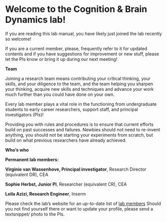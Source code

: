 # Welcome to the Cognition & Brain Dynamics lab! 

If you are reading this lab manual, you have likely just joined the lab recently so welcome! 

If you are a current member, please, frequently refer to it for updated contents and if you have suggestions for improvement or new stuff, please let the PIs know or bring it up during our next meeting!


**Team **

Joining a research team means contributing your critical thinking, your skills, and your diligence to the team, and the team helping you sharpen your thinking, acquire new skills and techniques and advance your work much further than you could have done on your own.

Every lab member plays a vital role in the functioning from undergraduate students to early career researchers, support staff, and principal investigators (PIs)!

Providing you with rules and procedures is to ensure that current efforts build on past successes and failures. Newbies should not need to re-invent anything, you should not be starting your experiments from scratch, but build on what previous researchers have already achieved.


**Who's who **

**Permanent lab members:** 

**Virginie van Wassenhove, Principal investigator**, Research Director (equivalent DR), CEA

**Sophie Herbst, Junior PI**, Researcher (equivalent CR), CEA

**Leila Azizi, Research Engineer**, Inserm

Please check the lab's website for an up-to-date list of [lab members](https://brainthemind.com/team/)
Should you not find yourself there or want to update your profile, please send a textsnippet/ photo to the PIs.
